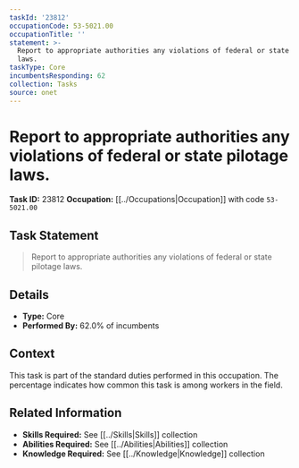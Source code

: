 ```yaml
---
taskId: '23812'
occupationCode: 53-5021.00
occupationTitle: ''
statement: >-
  Report to appropriate authorities any violations of federal or state pilotage
  laws.
taskType: Core
incumbentsResponding: 62
collection: Tasks
source: onet
---
```

# Report to appropriate authorities any violations of federal or state pilotage laws.

**Task ID:** 23812
**Occupation:** [[../Occupations|Occupation]] with code `53-5021.00`

## Task Statement

> Report to appropriate authorities any violations of federal or state pilotage laws.

## Details

- **Type:** Core
- **Performed By:** 62.0% of incumbents

## Context

This task is part of the standard duties performed in this occupation. The percentage indicates how common this task is among workers in the field.

## Related Information

- **Skills Required:** See [[../Skills|Skills]] collection
- **Abilities Required:** See [[../Abilities|Abilities]] collection
- **Knowledge Required:** See [[../Knowledge|Knowledge]] collection
